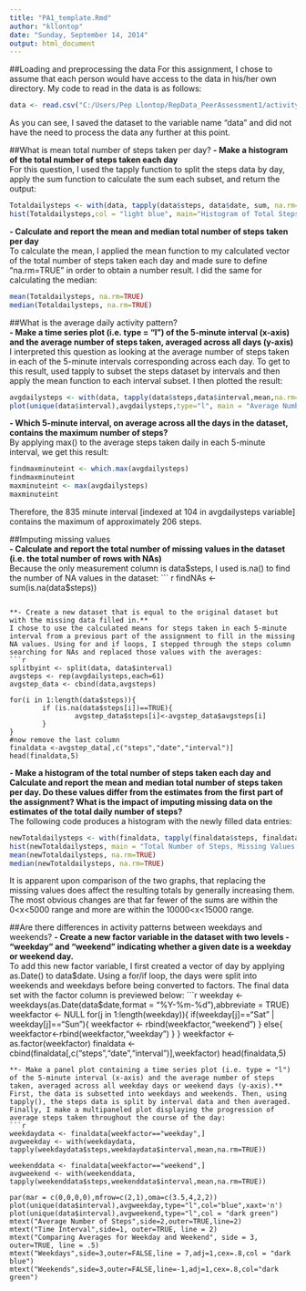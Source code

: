 ```yaml
---
title: "PA1_template.Rmd"
author: "kllontop"
date: "Sunday, September 14, 2014"
output: html_document
---
```

##Loading and preprocessing the data
For this assignment, I chose to assume that each person would have access to the data in his/her own directory. My code to read in the data is as follows:

```r
data <- read.csv("C:/Users/Pep Llontop/RepData_PeerAssessment1/activity.csv")
```
As you can see, I saved the dataset to the variable name "data" and did not have the need to process the data any further at this point.

##What is mean total number of steps taken per day?
**- Make a histogram of the total number of steps taken each day**  
For this question, I used the tapply function to split the steps data by day, apply the sum function to calculate the sum each subset, and return the output: 
```r
Totaldailysteps <- with(data, tapply(data$steps, data$date, sum, na.rm=TRUE))
hist(Totaldailysteps,col = "light blue", main="Histogram of Total Steps Per Day",xlab = "Total Steps Per Day")
```

**- Calculate and report the mean and median total number of steps taken per day**  
To calculate the mean, I applied the mean function to my calculated vector of the total number of steps taken each day and made sure to define "na.rm=TRUE" in order to obtain a number result. I did the same for calculating the median:
```r
mean(Totaldailysteps, na.rm=TRUE) 
median(Totaldailysteps, na.rm=TRUE)
```

##What is the average daily activity pattern?  
**- Make a time series plot (i.e. type = "l") of the 5-minute interval (x-axis) and the average number of steps taken, averaged across all days (y-axis)**  
I interpreted this question as looking at the average number of steps taken in each of the 5-minute intervals corresponding across each day. To get to this result, used tapply to subset the steps dataset by intervals and then apply the mean function to each interval subset. I then plotted the result:  
```r
avgdailysteps <- with(data, tapply(data$steps,data$interval,mean,na.rm=TRUE))
plot(unique(data$interval),avgdailysteps,type="l", main = "Average Number of Steps Per Time Interval",xlab = "5-Minute Time Intervals", ylab = "Average Number of Steps")
```

**- Which 5-minute interval, on average across all the days in the dataset, contains the maximum number of steps?**  
By applying max() to the average steps taken daily in each 5-minute interval, we get this result:  
```r
findmaxminuteint <- which.max(avgdailysteps)
findmaxminuteint
maxminuteint <- max(avgdailysteps)
maxminuteint
```
Therefore, the 835 minute interval [indexed at 104 in avgdailysteps variable] contains the maximum of approximately 206 steps.

##Imputing missing values  
**- Calculate and report the total number of missing values in the dataset (i.e. the total number of rows with NAs)**  
Because the only measurement column is data$steps, I used is.na() to find the number of NA values in the dataset:  
``` r
findNAs <- sum(is.na(data$steps))
```

**- Create a new dataset that is equal to the original dataset but with the missing data filled in.**  
I chose to use the calculated means for steps taken in each 5-minute interval from a previous part of the assignment to fill in the missing NA values. Using for and if loops, I stepped through the steps column searching for NAs and replaced those values with the averages:  
```r
splitbyint <- split(data, data$interval)
avgsteps <- rep(avgdailysteps,each=61)
avgstep_data <- cbind(data,avgsteps)

for(i in 1:length(data$steps)){
        if (is.na(data$steps[i])==TRUE){
                avgstep_data$steps[i]<-avgstep_data$avgsteps[i]
        }
}
#now remove the last column
finaldata <-avgstep_data[,c("steps","date","interval")]
head(finaldata,5)
```

**- Make a histogram of the total number of steps taken each day and Calculate and report the mean and median total number of steps taken per day. Do these values differ from the estimates from the first part of the assignment? What is the impact of imputing missing data on the estimates of the total daily number of steps?**  
The following code produces a histogram with the newly filled data entries:  
```r
newTotaldailysteps <- with(finaldata, tapply(finaldata$steps, finaldata$date, sum, na.rm=TRUE))
hist(newTotaldailysteps, main = "Total Number of Steps, Missing Values Added",xlab = "Total Number of Steps",col="light blue")
mean(newTotaldailysteps, na.rm=TRUE)
median(newTotaldailysteps, na.rm=TRUE)
```
It is apparent upon comparison of the two graphs, that replacing the missing values does affect the resulting totals by generally increasing them. The most obvious changes are that far fewer of the sums are within the 0<x<5000 range and more are within the 10000<x<15000 range.  

##Are there differences in activity patterns between weekdays and weekends?
**- Create a new factor variable in the dataset with two levels - "weekday" and "weekend" indicating whether a given date is a weekday or weekend day.**  
To add this new factor variable, I first created a vector of day by applying as.Date() to data$date. Using a for/if loop, the days were split into weekends and weekdays before being converted to factors. The final data set with the factor column is previewed below:
```r
weekday <-weekdays(as.Date(data$date,format = "%Y-%m-%d"),abbreviate = TRUE)
weekfactor <- NULL
for(j in 1:length(weekday)){
        if(weekday[j]=="Sat" | weekday[j]=="Sun"){
                weekfactor <- rbind(weekfactor,"weekend")
        }
        else{
                weekfactor<-rbind(weekfactor,"weekday")
        }
}
weekfactor <- as.factor(weekfactor)
finaldata <- cbind(finaldata[,c("steps","date","interval")],weekfactor)
head(finaldata,5)
```
**- Make a panel plot containing a time series plot (i.e. type = "l") of the 5-minute interval (x-axis) and the average number of steps taken, averaged across all weekday days or weekend days (y-axis).**  
First, the data is subsetted into weekdays and weekends. Then, using tapply(), the steps data is split by interval data and then averaged. Finally, I make a multipaneled plot displaying the progression of average steps taken throughout the course of the day:
```r
weekdaydata <- finaldata[weekfactor=="weekday",]
avgweekday <- with(weekdaydata, tapply(weekdaydata$steps,weekdaydata$interval,mean,na.rm=TRUE))

weekenddata <- finaldata[weekfactor=="weekend",]
avgweekend <- with(weekenddata, tapply(weekenddata$steps,weekenddata$interval,mean,na.rm=TRUE))

par(mar = c(0,0,0,0),mfrow=c(2,1),oma=c(3.5,4,2,2))
plot(unique(data$interval),avgweekday,type="l",col="blue",xaxt='n')
plot(unique(data$interval),avgweekend,type="l",col = "dark green")
mtext("Average Number of Steps",side=2,outer=TRUE,line=2)
mtext("Time Interval",side=1, outer=TRUE, line = 2)
mtext("Comparing Averages for Weekday and Weekend", side = 3, outer=TRUE, line = .5)
mtext("Weekdays",side=3,outer=FALSE,line = 7,adj=1,cex=.8,col = "dark blue")
mtext("Weekends",side=3,outer=FALSE,line=-1,adj=1,cex=.8,col="dark green")
```

